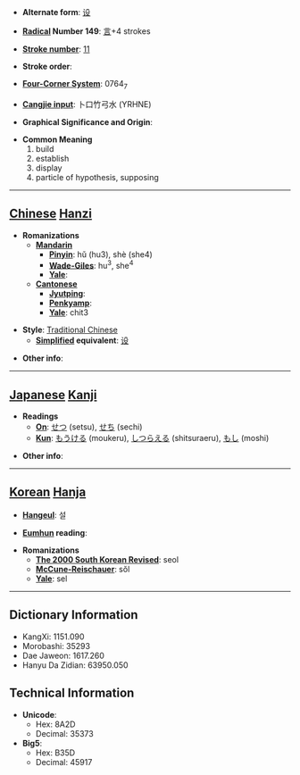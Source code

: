 * '''Alternate form''': [[设]]

* '''[[Wiktionary:Chinese radical index| Radical]] Number 149''': [[Wiktionary:Chinese radical index 言|言]]+4 strokes

* '''[[Wiktionary:Chinese total strokes index|Stroke number]]''': [[Wiktionary:Chinese total strokes index 11|11]]

* '''Stroke order''': 

* '''[[Wiktionary:Chinese four corner index|Four-Corner System]]''': 0764<sub>7</sub>

* '''[[Wiktionary:Chinese Cangjie index|Cangjie input]]''': 卜口竹弓水 (YRHNE)

* '''Graphical Significance and Origin''': 

* '''Common Meaning'''
*#build
*# establish
*# display
*# particle of hypothesis, supposing


----

== [[Chinese]] [[Hanzi]] ==

* '''Romanizations'''
** '''[[Mandarin]]'''
*** '''[[Pinyin]]''': hǔ (hu3), shè (she4)
*** '''[[Wade-Giles]]''': hu<sup>3</sup>, she<sup>4</sup>
*** '''[[Yale]]''': 
** '''[[Cantonese]]'''
*** '''[[Jyutping]]''':
*** '''[[Penkyamp]]''': 
*** '''[[Yale]]''': chit3

* '''Style''': [[Traditional Chinese]] 
** '''[[Simplified Chinese|Simplified]] equivalent''': [[设]]

* '''Other info''': 

----

== [[Japanese]] [[Kanji]] ==

* '''Readings'''
** '''[[On]]''': [[せつ]] (setsu), [[せち]] (sechi)
** '''[[Kun]]''': [[もうける]] (moukeru), [[しつらえる]] (shitsuraeru), [[もし]] (moshi)

* '''Other info''':  

----

== [[Korean]] [[Hanja]] ==

* '''[[Hangeul]]''': 설

* '''[[Eumhun]] reading''': 

* '''Romanizations'''
** '''[[The 2000 South Korean Revised Romanization|The 2000 South Korean Revised]]''': seol
** '''[[McCune-Reischauer]]''': sŏl
** '''[[Yale]]''': sel

----

== Dictionary Information ==

* KangXi: 1151.090
* Morobashi: 35293
* Dae Jaweon: 1617.260
* Hanyu Da Zidian: 63950.050

== Technical Information ==

* '''Unicode''':
** Hex: 8A2D
** Decimal: 35373
* '''Big5''':
** Hex: B35D
** Decimal: 45917